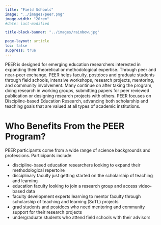 ```yaml
---
title: "Field Schools"
image: "../images/peer.png"
image-width: "20rem"
#date: last-modified

title-block-banner: "../images/rainbow.jpg"

page-layout: article
toc: false
suppress: true    
---
```

PEER is designed for emerging education researchers interested in expanding their theoretical or methodological expertise. Through peer and near-peer exchange, PEER helps faculty, postdocs and graduate students through field schools, intensive workshops, research projects, mentoring, and community involvement. Many continue on after taking the program, doing research in working groups, submitting papers for peer reviewed publication or designing research projects with others. PEER focuses on Discipline-based Education Research, advancing both scholarship and teaching goals that are valued at all types of academic institutions.

# Who Benefits From the PEER Program?

PEER participants come from a wide range of science backgrounds and professions. Participants include:

- discipline-based education researchers looking to expand their methodological repertoire
- disciplinary faculty just getting started on the scholarship of teaching and learning
- education faculty looking to join a research group and access video-based data
- faculty development experts learning to mentor faculty through scholarship of teaching and learning (SoTL) projects 
- grad students and postdocs who need mentoring and community support for their research projects
- undergraduate students who attend field schools with their advisors